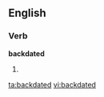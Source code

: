 ==English==

===Verb===
'''backdated'''

# {{past of|[[backdate]]}}

[[ta:backdated]]
[[vi:backdated]]